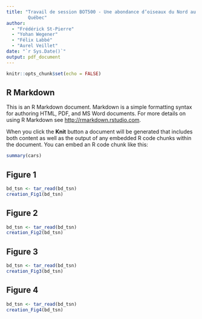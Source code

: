 ```yaml
---
title: "Travail de session BOT500 - Une abondance d’oiseaux du Nord au Sud du 
        Québec"
author: 
  - "Frédérick St-Pierre"
  - "Yohan Wegener"
  - "Félix Labbé"
  - "Aurel Veillet"
date: "`r Sys.Date()`"
output: pdf_document
---
```


```r
knitr::opts_chunk$set(echo = FALSE)
```

## R Markdown

This is an R Markdown document. Markdown is a simple formatting syntax for authoring HTML, PDF, and MS Word documents. For more details on using R Markdown see <http://rmarkdown.rstudio.com>.

When you click the **Knit** button a document will be generated that includes both content as well as the output of any embedded R code chunks within the document. You can embed an R code chunk like this:

```r
summary(cars)
```

## Figure 1

```r
bd_tsn <- tar_read(bd_tsn)
creation_Fig1(bd_tsn)
```

## Figure 2

```r
bd_tsn <- tar_read(bd_tsn)
creation_Fig2(bd_tsn)
```

## Figure 3

```r
bd_tsn <- tar_read(bd_tsn)
creation_Fig3(bd_tsn)
```


## Figure 4

```r
bd_tsn <- tar_read(bd_tsn)
creation_Fig4(bd_tsn)
```

